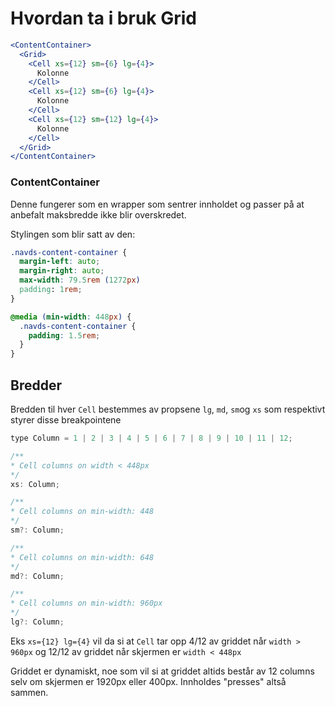 
<Meta title="ds-react/grid/intro" />

# Hvordan ta i bruk Grid

```jsx
<ContentContainer>
  <Grid>
    <Cell xs={12} sm={6} lg={4}>
      Kolonne
    </Cell>
    <Cell xs={12} sm={6} lg={4}>
      Kolonne
    </Cell>
    <Cell xs={12} sm={12} lg={4}>
      Kolonne
    </Cell>
  </Grid>
</ContentContainer>
```

### ContentContainer

Denne fungerer som en wrapper som sentrer innholdet og passer på at anbefalt maksbredde ikke blir overskredet.

Stylingen som blir satt av den:

```css
.navds-content-container {
  margin-left: auto;
  margin-right: auto;
  max-width: 79.5rem (1272px)
  padding: 1rem;
}

@media (min-width: 448px) {
  .navds-content-container {
    padding: 1.5rem;
  }
}
```

## Bredder

Bredden til hver `Cell` bestemmes av propsene `lg`, `md`, `sm`og `xs`
som respektivt styrer disse breakpointene

```jsx
type Column = 1 | 2 | 3 | 4 | 5 | 6 | 7 | 8 | 9 | 10 | 11 | 12;

/**
* Cell columns on width < 448px
*/
xs: Column;

/**
* Cell columns on min-width: 448
*/
sm?: Column;

/**
* Cell columns on min-width: 648
*/
md?: Column;

/**
* Cell columns on min-width: 960px
*/
lg?: Column;
```

Eks `xs={12} lg={4}` vil da si at `Cell` tar opp
4/12 av griddet når `width > 960px` og 12/12 av griddet
når skjermen er `width < 448px`

Griddet er dynamiskt, noe som vil si at griddet altids består av 12 columns
selv om skjermen er 1920px eller 400px. Innholdes "presses" altså sammen.
